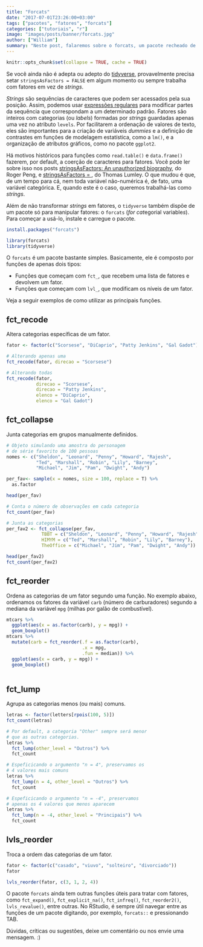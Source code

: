 ```yaml
---
title: "Forcats"
date: "2017-07-01T23:26:00+03:00"
tags: ["pacotes", "fatores", "forcats"]
categories: ["tutoriais", "r"]
image: "images/posts/banner/forcats.jpg"
author: ["William"]
summary: "Neste post, falaremos sobre o forcats, um pacote recheado de excelentes funções para manipular fatores."
---
```


```r
knitr::opts_chunk$set(collapse = TRUE, cache = TRUE)
```

Se você ainda não é adepta ou adepto do [tidyverse](http://tidyverse.org/), provavelmente precisa setar `stringsAsFactors = FALSE` em algum momento ou sempre trabalha com fatores em vez de *strings*. 

*Strings* são sequências de caracteres que podem ser acessados pela sua posição. Assim, podemos usar [expressões regulares](https://stat.ethz.ch/R-manual/R-devel/library/base/html/regex.html) para modificar partes da sequência que correspondam a um determinado padrão. Fatores são inteiros com categorias (ou *labels*) formadas por *strings* guardadas apenas uma vez no atributo `levels`. Por facilitarem a ordenação de valores de texto, eles são importantes para a criação de variáveis *dummies* e a definição de contrastes em funções de modelagem estatística, como a `lm()`, e a organização de atributos gráficos, como no pacote `ggplot2`.

Há motivos históricos para funções como `read.table()` e `data.frame()` fazerem, por default, a coerção de caracteres para fatores. Você pode ler sobre isso nos posts [stringsAsFactors: An unauthorized biography](https://simplystatistics.org/2015/07/24/stringsasfactors-an-unauthorized-biography/), do Roger Peng, e [stringsAsFactors = <sigh>](http://notstatschat.tumblr.com/post/124987394001/stringsasfactors-sigh), do Thomas Lumley. O que mudou é que, de um tempo para cá, nem toda variável não-numérica é, de fato, uma variável categórica. E, quando este é o caso, queremos trabalhá-las como *strings*.

Além de não transformar *strings* em fatores, o `tidyverse` também dispõe de um pacote só para manipular fatores: o `forcats` (*for* *cat*egorial variable*s*). Para começar a usá-lo, instale e carregue o pacote.

```r
install.packages("forcats")
```

```r
library(forcats)
library(tidyverse)
```


O `forcats` é um pacote bastante simples. Basicamente, ele é composto por funções de apenas dois tipos:

- Funções que começam com `fct_`, que recebem uma lista de fatores e devolvem um fator.
- Funções que começam com `lvl_`, que modificam os níveis de um fator. 

Veja a seguir exemplos de como utilizar as principais funções.

## fct_recode

Altera categorias específicas de um fator.

```r
fator <- factor(c("Scorsese", "DiCaprio", "Patty Jenkins", "Gal Gadot"))

# Alterando apenas uma
fct_recode(fator, direcao = "Scorsese")

# Alterando todas
fct_recode(fator,
           direcao = "Scorsese", 
           direcao = "Patty Jenkins",    
           elenco = "DiCaprio",
           elenco = "Gal Gadot")
```

## fct_collapse

Junta categorias em grupos manualmente definidos.

```r
# Objeto simulando uma amostra do personagem 
# de série favorito de 100 pessoas
nomes <- c("Sheldon", "Leonard", "Penny", "Howard", "Rajesh",
           "Ted", "Marshall", "Robin", "Lily", "Barney",
           "Michael", "Jim", "Pam", "Dwight", "Andy")

per_fav<- sample(x = nomes, size = 100, replace = T) %>%
  as.factor

head(per_fav)           

# Conta o número de observações em cada categoria
fct_count(per_fav)        

# Junta as categorias
per_fav2 <- fct_collapse(per_fav,
             TBBT = c("Sheldon", "Leonard", "Penny", "Howard", "Rajesh"),
             HIMYM = c("Ted", "Marshall", "Robin", "Lily", "Barney"),
             TheOffice = c("Michael", "Jim", "Pam", "Dwight", "Andy"))

head(per_fav2)
fct_count(per_fav2)

```


## fct_reorder

Ordena as categorias de um fator segundo uma função. No exemplo abaixo, ordenamos os fatores da variável `carb` (número de carburadores) segundo a mediana da variável `mpg` (milhas por galão de combustível).

```r
mtcars %>% 
  ggplot(aes(x = as.factor(carb), y = mpg)) +
  geom_boxplot()
mtcars %>% 
  mutate(carb = fct_reorder(.f = as.factor(carb), 
                            .x = mpg,
                            .fun = median)) %>% 
  ggplot(aes(x = carb, y = mpg)) +
  geom_boxplot()
  
```


## fct_lump

Agrupa as categorias menos (ou mais) comuns.

```r
letras <- factor(letters[rpois(100, 5)])
fct_count(letras)

# Por default, a categoria "Other" sempre será menor
# que as outras categorias.
letras %>%                  
  fct_lump(other_level = "Outros") %>%       
  fct_count

# Espeficicando o argumento "n = 4", preservamos os
# 4 valores mais comuns
letras %>% 
  fct_lump(n = 4, other_level = "Outros") %>% 
  fct_count

# Espeficicando o argumento "n = -4", preservamos
# apenas os 4 valores que menos aparecem
letras %>% 
  fct_lump(n = -4, other_level = "Principais") %>% 
  fct_count
```


## lvls_reorder

Troca a ordem das categorias de um fator.

```r
fator <- factor(c("casado", "viuvo", "solteiro", "divorciado"))
fator

lvls_reorder(fator, c(3, 1, 2, 4))
```


O pacote `forcats` ainda tem outras funções úteis para tratar com fatores, como `fct_expand()`, `fct_explicit_na()`, `fct_infreq()`, `fct_reorder2()`, `lvls_revalue()`, entre outras. No RStudio, é sempre útil navegar entre as funções de um pacote digitando, por exemplo, `forcats::` e pressionando TAB.

Dúvidas, críticas ou sugestões, deixe um comentário ou nos envie uma mensagem. :)

